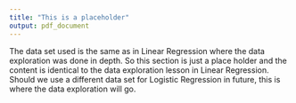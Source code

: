 ```yaml
---
title: "This is a placeholder"
output: pdf_document
---
```


The data set used is the same as in Linear Regression where the data exploration was done in depth.
So this section is just a place holder and the content is identical to the data exploration lesson in Linear Regression.
Should we use a different data set for Logistic Regression in future, this is where the data exploration will go.